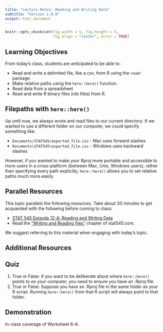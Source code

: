 ```yaml
---
title: "Lecture Notes: Reading and Writing Data"
subtitle: "Version 1.0.0"
output: html_document
---
```


```r
knitr::opts_chunk$set(fig.width = 5, fig.height = 3, 
                      fig.align = "center", error = TRUE)
```


## Learning Objectives

From today's class, students are anticipated to be able to:

- Read and write a delimited file, like a csv, from R using the `readr` package.
- Make relative paths using the `here::here()` function.
- Read data from a spreadsheet
- Read and write R binary files (rds files) from R.

## Filepaths with `here::here()`

Up until now, we always wrote and read files to our current directory. If we wanted to use a different folder on our computer, we could specify something like: 

- `Documents/STAT545/exported_file.csv` - Mac uses forward slashes
- `Documents\STAT545\exported_file.csv` - Windows uses backward slashes

However, if you wanted to make your Rproj more portable and accessible to more users in a cross-platform (between Mac, Unix, Windows users), rather than specifying every path explicitly, `here::here()` allows you to set relative paths much more easily.


## Parallel Resources

This topic parallels the following resources. Take about 30 minutes to get acquainted with the following before coming to class:

- [STAT 545 Episode 12-A: Reading and Writing Data](https://youtu.be/2nHuNu6Zaqk)
- Read the ["Writing and Reading files"](https://stat545.com/import-export.html) chapter of stat545.com.

We suggest referring to this material when engaging with today's topic.

## Additional Resources



## Quiz

1. True or False: if you want to be deliberate about where `here::here()` points to on your computer, you need to ensure you have an .Rproj file.
2. True or False: Suppose you have an .Rproj file in the same folder as your R script. Running `here::here()` from that R script will always point to that folder.

## Demonstration

In-class coverage of Worksheet 6-A.
